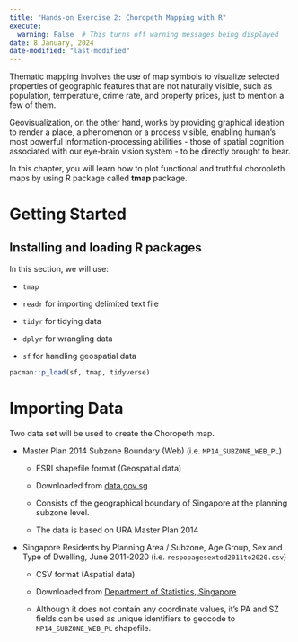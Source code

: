 ```yaml
---
title: "Hands-on Exercise 2: Choropeth Mapping with R"
execute:
  warning: False  # This turns off warning messages being displayed
date: 8 January, 2024
date-modified: "last-modified"
---
```


Thematic mapping involves the use of map symbols to visualize selected properties of geographic features that are not naturally visible, such as population, temperature, crime rate, and property prices, just to mention a few of them.

Geovisualization, on the other hand, works by providing graphical ideation to render a place, a phenomenon or a process visible, enabling human's most powerful information-processing abilities - those of spatial cognition associated with our eye-brain vision system - to be directly brought to bear.

In this chapter, you will learn how to plot functional and truthful choropleth maps by using R package called **tmap** package.

# Getting Started

## Installing and loading R packages

In this section, we will use:

-   `tmap`

-   `readr` for importing delimited text file

-   `tidyr` for tidying data

-   `dplyr` for wrangling data

-   `sf` for handling geospatial data

```r
pacman::p_load(sf, tmap, tidyverse)
```

# Importing Data

Two data set will be used to create the Choropeth map.

-   Master Plan 2014 Subzone Boundary (Web) (i.e. `MP14_SUBZONE_WEB_PL`)

    -   ESRI shapefile format (Geospatial data)

    -   Downloaded from [data.gov.sg](https://data.gov.sg)

    -   Consists of the geographical boundary of Singapore at the planning subzone level.

    -   The data is based on URA Master Plan 2014

-   Singapore Residents by Planning Area / Subzone, Age Group, Sex and Type of Dwelling, June 2011-2020 (i.e. `respopagesextod2011to2020.csv`)

    -   CSV format (Aspatial data)

    -   Downloaded from [Department of Statistics, Singapore](https://singstat.gov.sg)

    -   Although it does not contain any coordinate values, it's PA and SZ fields can be used as unique identifiers to geocode to `MP14_SUBZONE_WEB_PL` shapefile.
